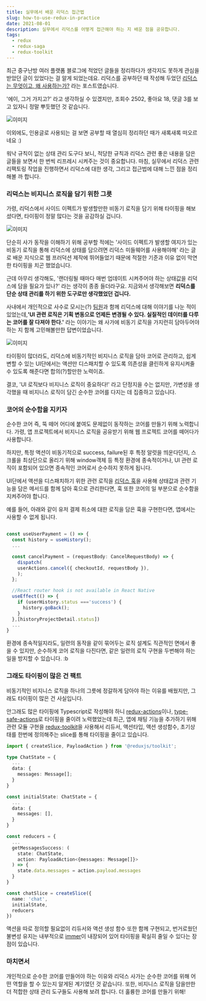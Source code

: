 ```yaml
---
title: 실무에서 배운 리덕스 접근법
slug: how-to-use-redux-in-practice
date: 2021-08-01
description: 실무에서 리덕스를 어떻게 접근해야 하는 지 배운 점을 공유합니다.
tags:
  - redux
  - redux-saga
  - redux-toolkit
---
```


최근 중구난방 여러 플랫폼 블로그에 적었던 글들을 정리하다가 생각지도 못하게 관심을 받았던 글이 있었다는 걸 알게 되었는데요.
리덕스를 공부하던 때 작성해 두었던 [리덕스는 무엇이고, 왜 사용하는가?](https://velog.io/@youthfulhps/What-is-Redux-and-why-use-it) 라는 포스트였습니다.

'에이, 그거 가지고?' 라고 생각하실 수 있겠지만, 조회수 2502, 좋아요 18, 댓글 3를 보고 있자니 정말 뿌듯했던 것 같습니다.

![이미지](./section-1.png)

이외에도, 인용글로 사용되는 걸 보면 공부할 때 열심히 정리하던 때가 새록새록 떠오르네요 :)

워낙 규칙이 없는 상태 관리 도구다 보니, 적당한 규칙과 리덕스 관련 좋은 내용을 담은 글들을 보면서 한 번씩 리프레시 시켜주는 것이 중요합니다.
마침, 실무에서 리덕스 관련 리팩토링 작업을 진행하면서 리덕스에 대한 생각, 그리고 접근법에 대해 느낀 점을 정리해볼 까 합니다.

### 리덕스는 비지니스 로직을 담기 위한 그릇

<!-- 프론트엔드 개발자로서 이제 1년 남짓 되는 경력 동안 가장 많이 고민한 키워드는 '의존성 분리' 였습니다. -->

가령, 리덕스에서 사이드 이펙트가 발생할만한 비동기 로직을 담기 위해 타이핑을 해보셨다면, 타이핑이 정말 많다는 것을 공감하실 겁니다.

![이미지](./section-2.png)

단순히 사가 동작을 이해하기 위해 공부할 적에는 '사이드 이펙트가 발생할 여지가 있는 비동기 로직을 통해 리덕스에 상태를 담으려면 리덕스 미들웨어를 사용해야해'
라는 글로 배운 지식으로 웹 프러덕션 제작에 뛰어들었기 때문에 적절한 기준과 이유 없이 막연한 타이핑을 치곤 했었습니다.

근데 아무리 생각해도, '랜더링될 때마다 매번 업데이트 시켜주어야 하는 상태값을 리덕스에 담을 필요가 있나?' 라는 생각이 종종 들더라구요.
지금와서 생각해보면 <strong>리덕스를 단순 상태 관리를 하기 위한 도구로만 생각했었던 겁니다.</strong>

사내에서 개인적으로 사수로 모시는(?) [팀원](https://github.com/MaxKim-J)과 함께 리덕스에 대해 이야기를 나눈 적이 있었는데,<strong>'UI 관련 로직은 기획 변동으로 언제든 변경될 수 있다.
실질적인 데이터를 다루는 코어를 잘 다져야 한다.'</strong> 라는 이야기는 왜 사가에 비동기 로직을 가지런히 담아두어야 하는 지 함께 고민해볼만한 답변이었습니다.

![이미지](./core.png)

타이핑이 많더라도, 리덕스에 비동기적인 비지니스 로직을 담아 코어로 관리하고, 쉽게 변할 수 있는 UI단에서는 액션만 디스패치할 수 있도록 의존성을 클린하게 유지시켜줄 수 있도록 해준다면
합의(?)할만한 노력이죠.

결코, 'UI 로직보다 비지니스 로직이 중요하다!' 라고 단정지을 수는 없지만, 가변성을 생각했을 때 비지니스 로직이 담긴 순수한 코어를 다지는 데 집중하고 있습니다.

### 코어의 순수함을 지키자

순수한 코어 즉, 뚝 떼어 어디에 붙여도 문제없이 동작하는 코어를 만들기 위해 노력합니다. 가령, 앱 프로젝트에서 비지니스 로직을 공유받기 위해 웹 프로젝트 코어를 떼어다가 사용합니다.

하지만, 특정 액션이 비동기적으로 success, failure된 후 특정 알럿을 띄운다던지, 스크롤을 최상단으로 올리기 위해 window객체 등 특정 환경에 종속적이거나, UI 관련 로직이 포함되어 있으면
종속적인 코어로서 순수하지 못하게 됩니다.

UI단에서 액션을 디스패치하기 위한 관련 로직을 [리덕스 훅](https://react-redux.js.org/)을 사용해 상태값과 관련 기능을 담은 메서드를 함께 담아 훅으로 관리한다면,
훅 또한 코어의 일 부분으로 순수함을 지켜주어야 합니다.

예를 들어, 아래와 같이 유저 결제 취소에 대한 로직을 담은 훅을 구현한다면, 앱에서는 사용할 수 없게 됩니다.

```ts

const useUserPayment = () => {
  const history = useHistory();
  ...

  const cancelPayment = (requestBody: CancelRequestBody) => {
    dispatch(
    userActions.cancel({ checkoutId, requestBody }),
    );
  };

  //React router hook is not available in React Native
  useEffect(() => {
    if (userHistory.status ==='success') {
      history.goBack();
    }
  },[historyProjectDetail.status])
  ...
}

```

환경에 종속적일지라도, 일련의 동작을 같이 묶어두는 로직 설계도 직관적인 면에서 좋을 수 있지만, 순수하게 코어 로직을 다진다면, 같은 일련의 로직 구현을 두번해야 하는 일을 방지할 수 있습니다. :b

### 그래도 타이핑이 많은 건 팩트

비동기적인 비지니스 로직을 하나의 그릇에 정갈하게 담아야 하는 이유를 배웠지만, 그래도 타이핑이 많은 건 사실입니다.

안그래도 많은 타이핑에 Typescript로 작성해야 하니 [redux-actions](https://github.com/redux-utilities/redux-actions)이나,
[type-safe-actions](https://github.com/piotrwitek/typesafe-actions)로 타이핑을 줄이려 노력했었는데
최근, 앱에 채팅 기능을 추가하기 위해 관련 모듈 구현을 [redux-toolkit](https://redux-toolkit.js.org/)을 사용해서 리듀서, 액션타입, 액션 생성함수, 초기상태를 한번에 정의해주는 slice를 통해 타이핑을 줄이고 있습니다.

```ts
import { createSlice, PayloadAction } from '@reduxjs/toolkit';

type ChatState = {
  ...
  data: {
    messages: Message[];
  }
}

const initialState: ChatState = {
  ...
  data: {
    messages: [],
  }
}

const reducers = {
  ...
  getMessagesSuccess: (
    state: ChatState,
    action: PayloadAction<{messages: Message[]}>
  ) => {
    state.data.messages = action.payload.messages
  }
}

const chatSlice = createSlice({
  name: 'chat',
  initialState,
  reducers
})
```

액션을 따로 정의할 필요없이 리듀서와 액션 생성 함수 또한 함께 구현되고,
번거로웠던 불변성 유지는 내부적으로 [immer](https://github.com/immerjs/immer)이 내장되어 있어
타이핑을 확실히 줄일 수 있다는 장점이 있습니다.

### 마치면서

개인적으로 순수한 코어를 만들어야 하는 이유와 리덕스 사가는 순수한 코어를 위해 어떤 역할을 할 수 있는지
알게된 계기였던 것 같습니다. 또한, 비지니스 로직을 담을만한 더 적합한 상태 관리 도구들도 사용해 보려 합니다.
더 훌륭한 코어를 만들기 위해!
